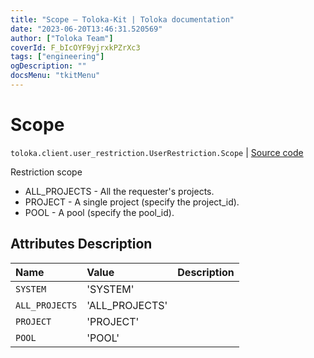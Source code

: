 ```yaml
---
title: "Scope — Toloka-Kit | Toloka documentation"
date: "2023-06-20T13:46:31.520569"
author: ["Toloka Team"]
coverId: F_bIcOYF9yjrxkPZrXc3
tags: ["engineering"]
ogDescription: ""
docsMenu: "tkitMenu"
---
```


# Scope

`toloka.client.user_restriction.UserRestriction.Scope` | [Source code](https://github.com/Toloka/toloka-kit/blob/v1.2.0/src/client/user_restriction.py#L56)

Restriction scope

* ALL_PROJECTS - All the requester's projects.
* PROJECT - A single project (specify the project_id).
* POOL - A pool (specify the pool_id).

## Attributes Description

| Name | Value | Description |
| :------| :-----------| :----------| 
`SYSTEM`|'SYSTEM'|
`ALL_PROJECTS`|'ALL_PROJECTS'|
`PROJECT`|'PROJECT'|
`POOL`|'POOL'|